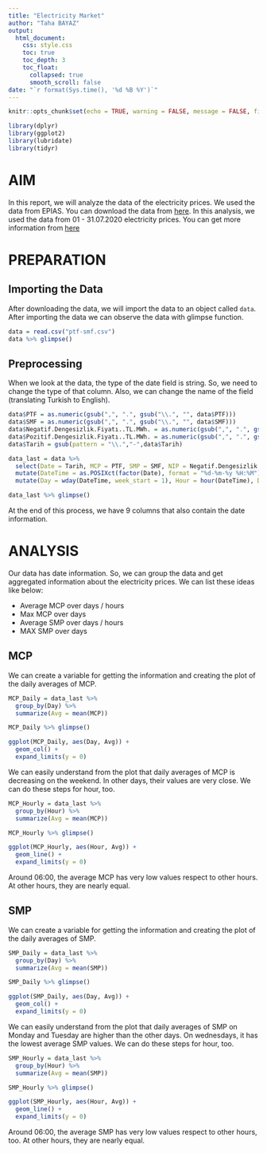 ```yaml
---
title: "Electricity Market"
author: "Taha BAYAZ"
output: 
  html_document:
    css: style.css
    toc: true
    toc_depth: 3
    toc_float:
      collapsed: true
      smooth_scroll: false
date: "`r format(Sys.time(), '%d %B %Y')`"
---
```


```r
knitr::opts_chunk$set(echo = TRUE, warning = FALSE, message = FALSE, fig.align = 'center', fig.width = 8, fig.height = 8)

```

```r
library(dplyr)
library(ggplot2)
library(lubridate)
library(tidyr)

```

# AIM

In this report, we will analyze the data of the electricity prices. We used the data from EPIAS. You can download the data from [here](https://rapor.epias.com.tr/rapor/xhtml/ptfSmfListeleme.xhtml). In this analysis, we used the data from 01 - 31.07.2020 electricity prices. You can get more information from [here](https://boun-ie48a.github.io/files/electricity_markets_mini_tutorial)

# PREPARATION

## Importing the Data

After downloading the data, we will import the data to an object called `data`. After importing the data we can observe the data with glimpse function.

```r
data = read.csv("ptf-smf.csv")
data %>% glimpse()
```

## Preprocessing

When we look at the data, the type of the date field is string. So, we need to change the type of that column. Also, we can change the name of the field (translating Turkish to English).

```r
data$PTF = as.numeric(gsub(",", ".", gsub("\\.", "", data$PTF)))
data$SMF = as.numeric(gsub(",", ".", gsub("\\.", "", data$SMF)))
data$Negatif.Dengesizlik.Fiyatı..TL.MWh. = as.numeric(gsub(",", ".", gsub("\\.", "", data$Negatif.Dengesizlik.Fiyatı..TL.MWh.)))
data$Pozitif.Dengesizlik.Fiyatı..TL.MWh. = as.numeric(gsub(",", ".", gsub("\\.", "", data$Pozitif.Dengesizlik.Fiyatı..TL.MWh.)))
data$Tarih = gsub(pattern = "\\.","-",data$Tarih)

data_last = data %>%
  select(Date = Tarih, MCP = PTF, SMP = SMF, NIP = Negatif.Dengesizlik.Fiyatı..TL.MWh., PIP = Pozitif.Dengesizlik.Fiyatı..TL.MWh., SMPDirection = SMF.Yön) %>%
  mutate(DateTime = as.POSIXct(factor(Date), format = "%d-%m-%y %H:%M")) %>%
  mutate(Day = wday(DateTime, week_start = 1), Hour = hour(DateTime), Date = as.Date(Date, format = "%d-%m-%y %H:%M"))

data_last %>% glimpse()
```

At the end of this process, we have 9 columns that also contain the date information.

# ANALYSIS

Our data has date information. So, we can group the data and get aggregated information about the electricity prices. We can list these ideas like below:

- Average MCP over days / hours
- Max MCP over days
- Average SMP over days / hours
- MAX SMP over days

## MCP

We can create a variable for getting the information and creating the plot of the daily averages of MCP.

```r
MCP_Daily = data_last %>% 
  group_by(Day) %>%
  summarize(Avg = mean(MCP))

MCP_Daily %>% glimpse()
```

```r
ggplot(MCP_Daily, aes(Day, Avg)) + 
  geom_col() +
  expand_limits(y = 0)
```

We can easily understand from the plot that daily averages of MCP is decreasing on the weekend. In other days, their values are very close.
We can do these steps for hour, too.

```r
MCP_Hourly = data_last %>% 
  group_by(Hour) %>%
  summarize(Avg = mean(MCP))

MCP_Hourly %>% glimpse()
```

```r
ggplot(MCP_Hourly, aes(Hour, Avg)) + 
  geom_line() +
  expand_limits(y = 0)
```
Around 06:00, the average MCP has very low values respect to other hours. At other hours, they are nearly equal.

## SMP

We can create a variable for getting the information and creating the plot of the daily averages of SMP.

```r
SMP_Daily = data_last %>% 
  group_by(Day) %>%
  summarize(Avg = mean(SMP))

SMP_Daily %>% glimpse()
```

```r
ggplot(SMP_Daily, aes(Day, Avg)) + 
  geom_col() +
  expand_limits(y = 0)
```

We can easily understand from the plot that daily averages of SMP on Monday and Tuesday are higher than the other days. On wednesdays, it has the lowest average SMP values.
We can do these steps for hour, too.

```r
SMP_Hourly = data_last %>% 
  group_by(Hour) %>%
  summarize(Avg = mean(SMP))

SMP_Hourly %>% glimpse()
```

```r
ggplot(SMP_Hourly, aes(Hour, Avg)) + 
  geom_line() +
  expand_limits(y = 0)
```
Around 06:00, the average SMP has very low values respect to other hours, too. At other hours, they are nearly equal.